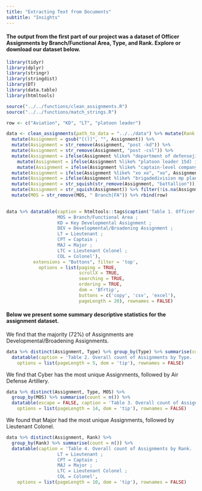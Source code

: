 ```yaml
---
title: "Extracting Text from Documents"
subtitle: "Insights"
---
```


#### The output from the first part of our project was a dataset of Officer Assignments by Branch/Functional Area, Type, and Rank. Explore or download our dataset below.

```r
library(tidyr)
library(dplyr)
library(stringr)
library(stringdist)
library(DT)
library(data.table)
library(htmltools)

source("../../functions/clean_assignments.R")
source("../../functions/match_strings.R")

row <- c("Aviation", "KD", "LT", "platoon leader")

data <- clean_assignments(path_to_data = "../../data") %>% mutate(Rank = ifelse(Rank == "CAP", "CPT", Rank)) %>% rowwise() %>% 
  mutate(Assignment = gsub("[()]", "", Assignment)) %>% 
  mutate(Assignment = str_remove(Assignment, "post -kd")) %>%
  mutate(Assignment = str_remove(Assignment, "post -csl")) %>%
  mutate(Assignment = ifelse(Assignment %like% "department of defensejiimarmyacom staff officer", "dod jiim staff officer/dod army staff officer/dod acom staff officer", Assignment)) %>% 
    mutate(Assignment = ifelse(Assignment %like% "platoon leader 15d) in an aviation support company", "platoon leader", Assignment)) %>% 
    mutate(Assignment = ifelse(Assignment %like% "captain-level company", "company command", Assignment)) %>%
  mutate(Assignment = ifelse(Assignment %like% "xo xo", "xo", Assignment)) %>%
  mutate(Assignment = ifelse(Assignment %like% "brigadedivision mp planner", "brigade division mp planner", Assignment)) %>%
  mutate(Assignment = str_squish(str_remove(Assignment, "battallion"))) %>%
  mutate(Assignment = str_squish(Assignment)) %>% filter(!is.na(Assignment)) %>%
  mutate(MOS = str_remove(MOS, " Branch|FA")) %>% rbind(row)
  

data %>% datatable(caption = htmltools::tags$caption('Table 1. Officer Assignment Dataset ;
                   MOS = Branch/Functional Area ;
                   KD = Key Developmental Assignment ;
                   DEV = Developmental/Broadening Assignment ; 
                   LT = Lieutenant ;
                   CPT = Captain ;
                   MAJ = Major ;
                   LTC = Lieutenant Colonel ;
                   COL = Colonel'),
          extensions = "Buttons", filter = 'top',
            options = list(paging = TRUE,
                           scrollX = TRUE, 
                           searching = TRUE,
                           ordering = TRUE,
                           dom = 'Bfrtip',
                           buttons = c('copy', 'csv', 'excel'),
                           pageLength = 20), rownames = FALSE)
```

#### Below we present some summary descriptive statistics for the assignment dataset.

We find that the majority (72%) of Assignments are Developmental/Broadening Assignments.
```r
data %>% distinct(Assignment, Type) %>% group_by(Type) %>% summarise(count = n()) %>% 
  datatable(caption = 'Table 2. Overall count of Assignments by Type. ; KD = Key Developmental ; DEV = Developmental/Broadening',
    options = list(pageLength = 5, dom = 'tip'), rownames = FALSE)
```

We find that Cyber has the most unique Assignments, followed by Air Defense Artillery.
```r
data %>% distinct(Assignment, Type, MOS) %>% 
  group_by(MOS) %>% summarise(count = n()) %>% 
  datatable(escape = FALSE, caption = 'Table 3. Overall count of Assignments by Branch/Functional Area. ; MOS = Branch/Functional Area',
    options = list(pageLength = 14, dom = 'tip'), rownames = FALSE)
```

We found that Major had the most unique Assignments, followed by Lieutenant Colonel.
```r
data %>% distinct(Assignment, Rank) %>% 
  group_by(Rank) %>% summarise(count = n()) %>% 
  datatable(caption = 'Table 4. Overall count of Assignments by Rank. ; 
                   LT = Lieutenant ;
                   CPT = Captain ;
                   MAJ = Major ;
                   LTC = Lieutenant Colonel ;
                   COL = Colonel',
    options = list(pageLength = 10, dom = 'tip'), rownames = FALSE)
```

